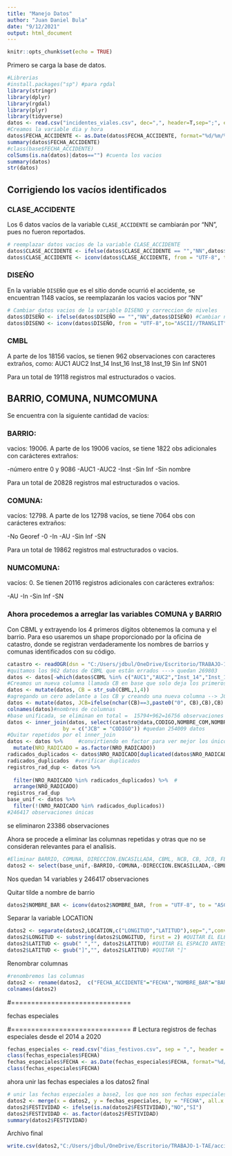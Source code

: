 ```yaml
---
title: "Manejo Datos"
author: "Juan Daniel Bula"
date: "9/12/2021"
output: html_document
---
```


```r
knitr::opts_chunk$set(echo = TRUE)
```





Primero se carga la base de datos.


```r
#Librerias
#install.packages("sp") #para rgdal
library(stringr)
library(dplyr)
library(rgdal)
library(plyr)
library(tidyverse)
datos <- read.csv("incidentes_viales.csv", dec=",", header=T,sep=";", encoding = "UTF-8")
#Creamos la variable dia y hora
datos$FECHA_ACCIDENTE <- as.Date(datos$FECHA_ACCIDENTE, format="%d/%m/%Y") 
summary(datos$FECHA_ACCIDENTE)
#class(base$FECHA_ACCIDENTE)
colSums(is.na(datos)|datos=="") #cuenta los vacios
summary(datos)
str(datos)
```


## Corrigiendo los vacíos identificados


### CLASE_ACCIDENTE

Los 6 datos vacíos de la variable `CLASE_ACCIDENTE` se cambiarán por "NN", pues no fueron reportados.

```r
# reemplazar datos vacios de la variable CLASE_ACCIDENTE
datos$CLASE_ACCIDENTE <- ifelse(datos$CLASE_ACCIDENTE == "","NN",datos$CLASE_ACCIDENTE) #Cambiar nivel vacio por "otro"
datos$CLASE_ACCIDENTE <- iconv(datos$CLASE_ACCIDENTE, from = "UTF-8", to = "ASCII//TRANSLIT") # Correcion tildes
```


### DISEÑO

En la variable `DISEÑO` que es el sitio donde ocurrió el accidente, se encuentran 1148 vacíos, se reemplazarán los vacios vacios por "NN" 


```r
# Cambiar datos vacios de la variable DISENO y correccion de niveles
datos$DISEÑO <- ifelse(datos$DISEÑO == "","NN",datos$DISEÑO) #Cambiar nivel vacio por no especificado
datos$DISENO <- iconv(datos$DISEÑO, from = "UTF-8",to="ASCII//TRANSLIT") #Quitar tildes
```


### CMBL

A parte de los  18156 vacíos, se tienen 962 observaciones con caracteres extraños, como:
AUC1
AUC2
Inst_14
Inst_16
Inst_18
Inst_19
Sin Inf
SN01

Para un total de 19118 registros mal estructurados o vacios.


 
##  BARRIO, COMUNA, NUMCOMUNA
 
 
Se encuentra con la siguiente cantidad de vacíos:

### BARRIO:  

vacios: 19006. A parte de los  19006 vacíos, se tiene 1822 obs adicionales con carácteres extraños:

-número entre 0 y 9086
-AUC1
-AUC2
-Inst
-Sin Inf
-Sin nombre

Para un total de 20828 registros mal estructurados o vacios.



### COMUNA:  

vacíos: 12798. A parte de los  12798 vacíos, se tiene 7064 obs con carácteres extraños:

-No Georef
-0
-In
-AU
-Sin Inf
-SN


Para un total de 19862 registros mal estructurados o vacios.


### NUMCOMUNA:  

vacíos: 0. Se tienen 20116 registros adicionales con carácteres extraños:

-AU
-In
-Sin Inf
-SN




### Ahora procedemos a arreglar las variables COMUNA y BARRIO

Con CBML y extrayendo los 4 primeros dígitos obtenemos la comuna y el barrio. Para eso usaremos un shape proporcionado por la oficina de catastro, donde se registran verdaderamente los nombres de barrios y comunas identificados con su código.




```r
catastro <- readOGR(dsn = "C:/Users/jdbul/OneDrive/Escritorio/TRABAJO-1-TAE/Limite_Barrio_Vereda_Catastral.shp", layer = "Limite_Barrio_Vereda_Catastral")
#quitamos los 962 datos de CBML que están errados ---> quedan 269803
datos <- datos[-which(datos$CBML %in% c("AUC1","AUC2","Inst_14","Inst_16","Inst_18","Inst_19","Sin Inf","SN01")),]
#Creamos un nueva columna llamada CB en base que solo deja los primeros 4 digitos de CBML para buscarlos en la base de catastro y traer la comuna y el barrio de los que estén vacios.
datos <- mutate(datos, CB = str_sub(CBML,1,4))
#agregando un cero adelante a los CB y creando una nueva columna --> JCB
datos <- mutate(datos, JCB=ifelse(nchar(CB)==3,paste0("0", CB),CB),CB)
colnames(datos)#nombres de columnas
#base unificada, se eliminan en total =  15794+962=16756 observaciones
datos <- inner_join(datos, select(catastro@data,CODIGO,NOMBRE_COM,NOMBRE_BAR),
                  by = c("JCB" = "CODIGO")) #quedan 254009 datos
#Quitar repetidos por el inner_join
datos <- datos %>%     #convirtiendo en factor para ver mejor los únicos
  mutate(NRO_RADICADO = as.factor(NRO_RADICADO))
radicados_duplicados <- datos$NRO_RADICADO[duplicated(datos$NRO_RADICADO)]
radicados_duplicados  #verificar duplicados
registros_rad_dup <- datos %>% 
  
  filter(NRO_RADICADO %in% radicados_duplicados) %>%  #
  arrange(NRO_RADICADO)
registros_rad_dup
base_unif <- datos %>% 
  filter(!(NRO_RADICADO %in% radicados_duplicados))
#246417 observaciones únicas
```
se eliminaron 23386 observaciones







Ahora se procede a eliminar las columnas repetidas y otras que no se consideran relevantes para el analisis.

```r
#Eliminar BARRIO, COMUNA, DIRECCION.ENCASILLADA, CBML, NCB, CB, JCB, FECHA_ACCIDENTES....
datos2 <- select(base_unif,-BARRIO,-COMUNA,-DIRECCION.ENCASILLADA,-CBML,-CB,-JCB,-FECHA_ACCIDENTES,-EXPEDIENTE,-DISEÑO)
```
Nos quedan 14 variables y 246417 observaciones



Quitar tilde a nombre de barrio
```r
datos2$NOMBRE_BAR <- iconv(datos2$NOMBRE_BAR, from = "UTF-8", to = "ASCII//TRANSLIT") # Correcion tildes
```


Separar la variable LOCATION


```r
datos2 <- separate(datos2,LOCATION,c("LONGITUD","LATITUD"),sep=",",convert=TRUE) #SEPARA LONGITUD Y LATITUD DE LOCATION
datos2$LONGITUD <- substring(datos2$LONGITUD, first = 2) #QUITAR EL ELEMTO "["
datos2$LATITUD <- gsub(" ","", datos2$LATITUD) #QUITAR EL ESPACIO ANTES DEL NUMERO
datos2$LATITUD <- gsub("]","", datos2$LATITUD) #QUITAR "]"
```





Renombrar columnas

```r
#renombremos las columnas
datos2 <- rename(datos2,  c("FECHA_ACCIDENTE"="FECHA","NOMBRE_BAR"="BARRIO","NOMBRE_COM"="COMUNA","GRAVEDAD_ACCIDENTE"="GRAVEDAD","CLASE_ACCIDENTE"="CLASE"))
colnames(datos2)
```



#==============================

 fechas especiales
 
#==============================
# Lectura registros de fechas especiales desde el 2014 a 2020


```r
fechas_especiales <- read.csv("dias_festivos.csv", sep = ",", header = T)
class(fechas_especiales$FECHA)
fechas_especiales$FECHA <- as.Date(fechas_especiales$FECHA, format="%d/%m/%Y")#año,mes,dia
class(fechas_especiales$FECHA)
```

ahora unir las fechas especiales a los datos2 final


```r
# unir las fechas especiales a base2, los que nos son fechas especiales los pone como NA
datos2 <- merge(x = datos2, y = fechas_especiales, by = "FECHA", all.x = T)
datos2$FESTIVIDAD <- ifelse(is.na(datos2$FESTIVIDAD),"NO","SI")
datos2$FESTIVIDAD <- as.factor(datos2$FESTIVIDAD)
summary(datos2$FESTIVIDAD)
```




Archivo final

```r
 
write.csv(datos2,"C:/Users/jdbul/OneDrive/Escritorio/TRABAJO-1-TAE/accident_final.csv",fileEncoding = "UTF-8")
```
